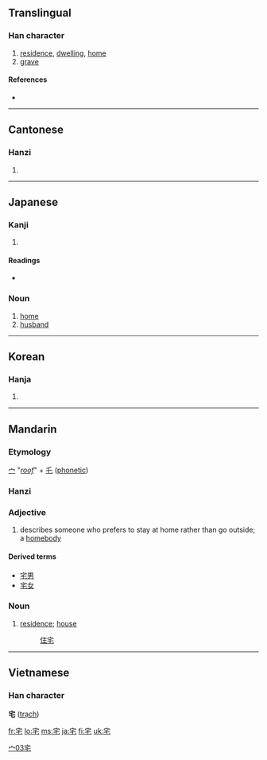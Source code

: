 ==Translingual==

===Han character===
{{Han char|rn=40|rad=宀|as=03|sn=6|four=3071<sub>4</sub>|canj=十竹心 (JHP)}}

# [[residence]], [[dwelling]], [[home]]
# [[grave]]

====References====
* {{Han ref|kx=0281.200|dkj=07064|dj=0551.190|hdz=20913.030|uh=5B85|ud=23429|bh=A676|bd=42614}}

----

==Cantonese==

===Hanzi===
{{yue-hanzi|jyut=|y=jaak6}}

# {{defn|Cantonese}}

----

==Japanese==

===Kanji===
{{ja-kanji|grade=6|rs=宀03}}

# {{defn|Japanese}}

====Readings====
* {{ja-readings|on=[[たく]] (taku)|kun=[[いえ]] (ie), [[すまう]] (sumau), [[やけ]] (yake)}}

===Noun===
{{ja-noun|k|hira=たく|rom=taku}}

# [[home]]
# [[husband]]

----

==Korean==

===Hanja===
{{ko-hanja|hangeul=[[댁]], [[택]]|rv=daek, taek|mr=taek, t'aek}}

# {{defn|Korean}}

----

==Mandarin==
{{zh-hanzi|[[宅]]}}

===Etymology===
[[宀]] "''[[roof]]''" + [[乇]] ([[phonetic]])

===Hanzi===
{{cmn-hanzi|pin=[[zhái]] ([[zhai2]])|wg=chai<sup>2</sup>}}

===Adjective===
{{cmn-noun|ts|pin=zhái|pint=zhai2|rs=宀03}}

# {{slang|lang=zh-cn|skey=zhai2}} describes someone who prefers to stay at home rather than go outside; a [[homebody]]

====Derived terms====
* [[宅男]]
* [[宅女]]

===Noun===
{{cmn-noun|ts|pin=zhái|pint=zhai2|rs=宀03}}

# [[residence]]; [[house]]
#: [[住宅]]

[[Category:zh-tw:Slang|宀03宅]]

----

==Vietnamese==
===Han character===
'''宅''' ([[trạch]])

[[fr:宅]]
[[lo:宅]]
[[ms:宅]]
[[ja:宅]]
[[fi:宅]]
[[uk:宅]]